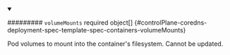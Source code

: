 


<details className="config-field" data-expandable="true" open>
<summary>

######### `volumeMounts` <span className="config-field-required" data-required="false">required</span> <span className="config-field-type">object[]</span> <span className="config-field-default"></span> <span className="config-field-enum"></span> {#controlPlane-coredns-deployment-spec-template-spec-containers-volumeMounts}

Pod volumes to mount into the container's filesystem.
Cannot be updated.

</summary>

<PartialVolumemountsreference />


</details>
